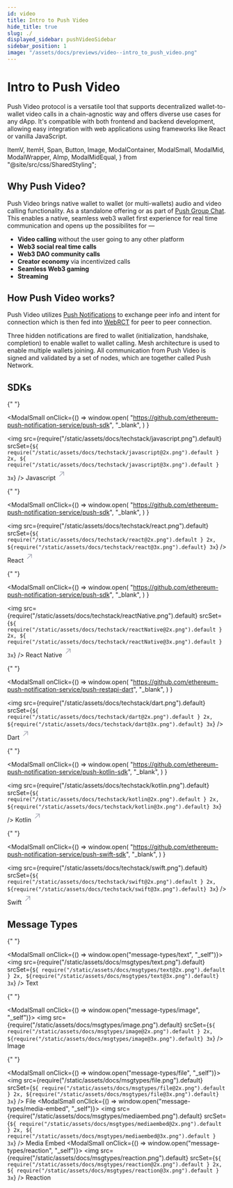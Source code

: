 ```yaml
---
id: video
title: Intro to Push Video
hide_title: true
slug: ./
displayed_sidebar: pushVideoSidebar
sidebar_position: 1
image: "/assets/docs/previews/video--intro_to_push_video.png"
---
```


# Intro to Push Video

Push Video protocol is a versatile tool that supports decentralized wallet-to-wallet video calls in a chain-agnostic way and offers diverse use cases for any dApp. It's compatible with both frontend and backend development, allowing easy integration with web applications using frameworks like React or vanilla JavaScript.

<head>
  <title>Introduction | Push Video | Push Documentation</title>
</head>

  ItemV,
  ItemH,
  Span,
  Button,
  Image,
  ModalContainer,
  ModalSmall,
  ModalMid,
  ModalWrapper,
  AImp,
  ModalMidEqual,
} from "@site/src/css/SharedStyling";

## Why Push Video?

Push Video brings native wallet to wallet (or multi-wallets) audio and video calling functionality. As a standalone offering or as part of [Push Group Chat](/docs/chat "Techinal documentation on how to integrate Push Chat"). This enables a native, seamless web3 wallet first experience for real time communication and opens up the possibilites for —

- **Video calling** without the user going to any other platform
- **Web3 social real time calls**
- **Web3 DAO community calls**
- **Creator economy** via incentivized calls
- **Seamless Web3 gaming**
- **Streaming**

## How Push Video works?

Push Video utilizes [Push Notifications](/docs/notifications) to exchange peer info and intent for connection which is then fed into [WebRCT](https://webrtc.org/ "Learn about WebRCT") for peer to peer connection.

Three hidden notifications are fired to wallet (initialization, handshake, completion) to enable wallet to wallet calling. Mesh architecture is used to enable multiple wallets joining. All communication from Push Video is signed and validated by a set of nodes, which are together called Push Network.

## SDKs

<ModalContainer>

{" "}

<ModalSmall
  onClick={() =>
    window.open(
      "https://github.com/ethereum-push-notification-service/push-sdk",
      "_blank",
    )
  }
>
  <img
    src={require("/static/assets/docs/techstack/javascript.png").default}
    srcSet={`${
      require("/static/assets/docs/techstack/javascript@2x.png").default
    } 2x, ${
      require("/static/assets/docs/techstack/javascript@3x.png").default
    } 3x`}
  />
  <ModalWrapper>
    <span>
      Javascript
      <svg
        width="20"
        height="28"
        viewBox="0 0 29 28"
        fill="none"
        xmlns="http://www.w3.org/2000/svg"
      >
        <path
          d="m7.501 21.001 14-14M10.125 7.001H21.5v11.375"
          stroke="#A0A3B1"
          stroke-width="2"
          stroke-linecap="round"
          stroke-linejoin="round"
        ></path>
      </svg>
    </span>
  </ModalWrapper>
</ModalSmall>

{" "}

<ModalSmall
  onClick={() =>
    window.open(
      "https://github.com/ethereum-push-notification-service/push-sdk",
      "_blank",
    )
  }
>
  <img
    src={require("/static/assets/docs/techstack/react.png").default}
    srcSet={`${
      require("/static/assets/docs/techstack/react@2x.png").default
    } 2x, ${require("/static/assets/docs/techstack/react@3x.png").default} 3x`}
  />
  <ModalWrapper>
    <span>
      React
      <svg
        width="20"
        height="28"
        viewBox="0 0 29 28"
        fill="none"
        xmlns="http://www.w3.org/2000/svg"
      >
        <path
          d="m7.501 21.001 14-14M10.125 7.001H21.5v11.375"
          stroke="#A0A3B1"
          stroke-width="2"
          stroke-linecap="round"
          stroke-linejoin="round"
        ></path>
      </svg>
    </span>
  </ModalWrapper>
</ModalSmall>

{" "}

<ModalSmall
  onClick={() =>
    window.open(
      "https://github.com/ethereum-push-notification-service/push-sdk",
      "_blank",
    )
  }
>
  <img
    src={require("/static/assets/docs/techstack/reactNative.png").default}
    srcSet={`${
      require("/static/assets/docs/techstack/reactNative@2x.png").default
    } 2x, ${
      require("/static/assets/docs/techstack/reactNative@3x.png").default
    } 3x`}
  />
  <ModalWrapper>
    <span>
      React Native
      <svg
        width="20"
        height="28"
        viewBox="0 0 29 28"
        fill="none"
        xmlns="http://www.w3.org/2000/svg"
      >
        <path
          d="m7.501 21.001 14-14M10.125 7.001H21.5v11.375"
          stroke="#A0A3B1"
          stroke-width="2"
          stroke-linecap="round"
          stroke-linejoin="round"
        ></path>
      </svg>
    </span>
  </ModalWrapper>
</ModalSmall>

{" "}

<ModalSmall
  onClick={() =>
    window.open(
      "https://github.com/ethereum-push-notification-service/push-restapi-dart",
      "_blank",
    )
  }
>
  <img
    src={require("/static/assets/docs/techstack/dart.png").default}
    srcSet={`${
      require("/static/assets/docs/techstack/dart@2x.png").default
    } 2x, ${require("/static/assets/docs/techstack/dart@3x.png").default} 3x`}
  />
  <ModalWrapper>
    <span>
      Dart
      <svg
        width="20"
        height="28"
        viewBox="0 0 29 28"
        fill="none"
        xmlns="http://www.w3.org/2000/svg"
      >
        <path
          d="m7.501 21.001 14-14M10.125 7.001H21.5v11.375"
          stroke="#A0A3B1"
          stroke-width="2"
          stroke-linecap="round"
          stroke-linejoin="round"
        ></path>
      </svg>
    </span>
  </ModalWrapper>
</ModalSmall>

{" "}

<ModalSmall
  onClick={() =>
    window.open(
      "https://github.com/ethereum-push-notification-service/push-kotlin-sdk",
      "_blank",
    )
  }
>
  <img
    src={require("/static/assets/docs/techstack/kotlin.png").default}
    srcSet={`${
      require("/static/assets/docs/techstack/kotlin@2x.png").default
    } 2x, ${require("/static/assets/docs/techstack/kotlin@3x.png").default} 3x`}
  />
  <ModalWrapper>
    <span>
      Kotlin
      <svg
        width="20"
        height="28"
        viewBox="0 0 29 28"
        fill="none"
        xmlns="http://www.w3.org/2000/svg"
      >
        <path
          d="m7.501 21.001 14-14M10.125 7.001H21.5v11.375"
          stroke="#A0A3B1"
          stroke-width="2"
          stroke-linecap="round"
          stroke-linejoin="round"
        ></path>
      </svg>
    </span>
  </ModalWrapper>
</ModalSmall>

{" "}

<ModalSmall
  onClick={() =>
    window.open(
      "https://github.com/ethereum-push-notification-service/push-swift-sdk",
      "_blank",
    )
  }
>
  <img
    src={require("/static/assets/docs/techstack/swift.png").default}
    srcSet={`${
      require("/static/assets/docs/techstack/swift@2x.png").default
    } 2x, ${require("/static/assets/docs/techstack/swift@3x.png").default} 3x`}
  />
  <ModalWrapper>
    <span>
      Swift
      <svg
        width="20"
        height="28"
        viewBox="0 0 29 28"
        fill="none"
        xmlns="http://www.w3.org/2000/svg"
      >
        <path
          d="m7.501 21.001 14-14M10.125 7.001H21.5v11.375"
          stroke="#A0A3B1"
          stroke-width="2"
          stroke-linecap="round"
          stroke-linejoin="round"
        ></path>
      </svg>
    </span>
  </ModalWrapper>
</ModalSmall>

</ModalContainer>

## Message Types

<ModalContainer>

{" "}

<ModalSmall onClick={() => window.open("message-types/text", "_self")}>
  <img
    src={require("/static/assets/docs/msgtypes/text.png").default}
    srcSet={`${
      require("/static/assets/docs/msgtypes/text@2x.png").default
    } 2x, ${require("/static/assets/docs/msgtypes/text@3x.png").default} 3x`}
  />
  <span>Text</span>
</ModalSmall>

{" "}

<ModalSmall onClick={() => window.open("message-types/image", "_self")}>
  <img
    src={require("/static/assets/docs/msgtypes/image.png").default}
    srcSet={`${
      require("/static/assets/docs/msgtypes/image@2x.png").default
    } 2x, ${require("/static/assets/docs/msgtypes/image@3x.png").default} 3x`}
  />
  <span>Image</span>
</ModalSmall>

{" "}

<ModalSmall onClick={() => window.open("message-types/file", "_self")}>
  <img
    src={require("/static/assets/docs/msgtypes/file.png").default}
    srcSet={`${
      require("/static/assets/docs/msgtypes/file@2x.png").default
    } 2x, ${require("/static/assets/docs/msgtypes/file@3x.png").default} 3x`}
  />
  <span>File</span>
</ModalSmall>
<ModalSmall onClick={() => window.open("message-types/media-embed", "_self")}>
  <img
    src={require("/static/assets/docs/msgtypes/mediaembed.png").default}
    srcSet={`${
      require("/static/assets/docs/msgtypes/mediaembed@2x.png").default
    } 2x, ${
      require("/static/assets/docs/msgtypes/mediaembed@3x.png").default
    } 3x`}
  />
  <span>Media Embed</span>
</ModalSmall>
<ModalSmall onClick={() => window.open("message-types/reaction", "_self")}>
  <img
    src={require("/static/assets/docs/msgtypes/reaction.png").default}
    srcSet={`${
      require("/static/assets/docs/msgtypes/reaction@2x.png").default
    } 2x, ${
      require("/static/assets/docs/msgtypes/reaction@3x.png").default
    } 3x`}
  />
  <span>Reaction</span>
</ModalSmall>

</ModalContainer>
